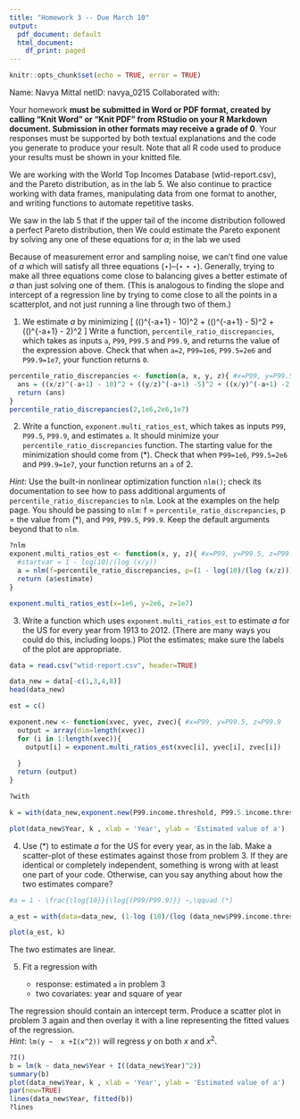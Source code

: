 ```yaml
---
title: "Homework 3 -- Due March 10"
output:
  pdf_document: default
  html_document:
    df_print: paged
---
```


```r
knitr::opts_chunk$set(echo = TRUE, error = TRUE)
```

Name:  Navya Mittal
netID:  navya_0215
Collaborated with:  

Your homework **must be submitted in Word or PDF format, created by calling "Knit Word" or "Knit PDF" from RStudio on your R Markdown document.
Submission in other formats may receive a grade of 0**. Your responses must be supported by both textual explanations and the code you generate to produce your result. Note that all R code used to produce your results must be shown in your knitted file.


We are working with the World Top Incomes Database (wtid-report.csv), and the Pareto distribution, as in the lab 5.  We also continue to practice working with data frames, manipulating data from one format to another, and writing functions to automate repetitive tasks.

We saw in the lab 5 that if the upper tail of the income distribution followed a perfect Pareto distribution, then
\begin{eqnarray}
\label{eqn:1percent-vs-0.1-percent}
\left(\frac{P99}{P99.9}\right)^{-a+1}  & = & 10 \qquad (\star) \\
\left(\frac{P99.5}{P99.9}\right)^{-a+1} & = & 5\qquad (\star\star)\\
\left(\frac{P99}{P99.5}\right)^{-a+1} & = & 2 \qquad (\star\star\star)
\label{eqn:1percent-vs-0.5-percent}
\end{eqnarray}
We could estimate the Pareto exponent by solving any one of these equations for $a$; in the lab we used
\begin{equation}
a = 1 - \frac{\log{10}}{\log{(P99/P99.9)}} ~,\qquad (*)
\label{eqn:exponent-from-quantile-ratio}
\end{equation}

Because of measurement error and sampling noise, we can't find one value of $a$ which will satisfy all three equations $(\star)$--$(\star\star\star)$.  Generally, trying to make all three equations come close to balancing gives a better estimate of $a$ than just solving one of them.  (This is analogous to finding the slope and intercept of a regression line by trying to come close to all the points in a scatterplot, and not just running a line through two of them.)


1. We estimate $a$ by minimizing
\[
\left(\left(\frac{P99}{P99.9}\right)^{-a+1} - 10\right)^2 + \left(\left(\frac{P99.5}{P99.9}\right)^{-a+1} - 5\right)^2 +  \left(\left(\frac{P99}{P99.5}\right)^{-a+1} - 2\right)^2
\]
Write a function, `percentile_ratio_discrepancies`, which takes as inputs `a`, `P99`, `P99.5` and `P99.9`, and returns the value of the expression above.  Check that when `a=2`, `P99=1e6`, `P99.5=2e6` and `P99.9=1e7`, your function returns `0`.

```r
percentile_ratio_discrepancies <- function(a, x, y, z){ #x=P99, y=P99.5 z=P99.9
  ans = ((x/z)^(-a+1) - 10)^2 + ((y/z)^(-a+1) -5)^2 + ((x/y)^(-a+1) -2)^2
  return (ans)
}
percentile_ratio_discrepancies(2,1e6,2e6,1e7)
```


2. Write a function, `exponent.multi_ratios_est`, which takes as inputs `P99`, `P99.5`, `P99.9`, and estimates `a`.  It should minimize your `percentile_ratio_discrepancies` function.  The starting value for the minimization should come from $(*)$.  Check that when `P99=1e6`, `P99.5=2e6` and `P99.9=1e7`, your function returns an `a` of 2.

_Hint_: Use the built-in nonlinear optimization function `nlm()`; check its documentation to see how to pass additional arguments of `percentile_ratio_discrepancies` to `nlm`. Look at the examples on the help page. You should be passing to `nlm`: f = `percentile_ratio_discrepancies`, p = the value from $(*)$, and `P99`, `P99.5`, `P99.9`. Keep the default arguments beyond that to `nlm`.

```r
?nlm
exponent.multi_ratios_est <- function(x, y, z){ #x=P99, y=P99.5, z=P99.9
  #startvar = 1 - log(10)/(log (x/y))
  a = nlm(f=percentile_ratio_discrepancies, p=(1 - log(10)/(log (x/z))), x,y,z)
  return (a$estimate)
}

exponent.multi_ratios_est(x=1e6, y=2e6, z=1e7)
```


3. Write a function which uses  `exponent.multi_ratios_est` to estimate $a$ for the US for every year from 1913 to 2012.  (There are many ways you could do this, including loops.)  Plot the estimates; make sure the labels of the plot are appropriate. 

```r
data = read.csv("wtid-report.csv", header=TRUE)

data_new = data[-c(1,3,4,8)]
head(data_new)

est = c()

exponent.new <- function(xvec, yvec, zvec){ #x=P99, y=P99.5, z=P99.9
  output = array(dim=length(xvec))
  for (i in 1:length(xvec)){
    output[i] = exponent.multi_ratios_est(xvec[i], yvec[i], zvec[i])
  
  }
  return (output)
}

?with

k = with(data_new,exponent.new(P99.income.threshold, P99.5.income.threshold, P99.9.income.threshold))

plot(data_new$Year, k , xlab = 'Year', ylab = 'Estimated value of a')

```


4. Use $(*)$ to estimate $a$ for the US for every year, as in the lab.  Make a scatter-plot of these estimates against those from problem 3.  If they are identical or completely independent, something is wrong with at least one part of your code.  Otherwise, can you say anything about how the two estimates compare?

```r

#a = 1 - \frac{\log{10}}{\log{(P99/P99.9)}} ~,\qquad (*)

a_est = with(data=data_new, (1-log (10)/(log (data_new$P99.income.threshold/data_new$P99.9.income.threshold))))

plot(a_est, k)

```
The two estimates are linear.

5. Fit a regression with

    * response: estimated `a` in problem 3
    * two covariates: year and square of year
    
The regression should contain an intercept term. Produce a scatter plot in problem 3 again and then overlay it with a line representing the fitted values of the regression.  
_Hint_: `lm(y ~  x +I(x^2))` will regress $y$ on both $x$ and $x^2$.

```r
?I()
b = lm(k ~ data_new$Year + I((data_new$Year)^2))
summary(b)
plot(data_new$Year, k , xlab = 'Year', ylab = 'Estimated value of a')
par(new=TRUE)
lines(data_new$Year, fitted(b))
?lines
```

